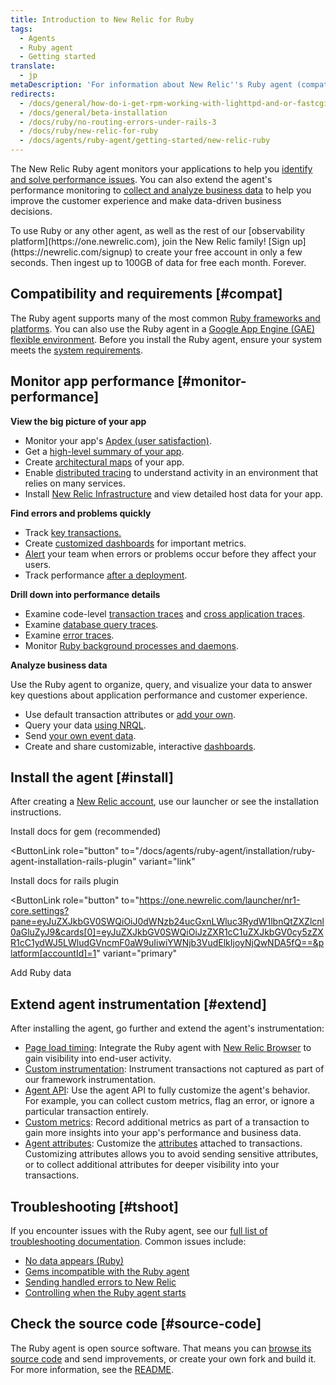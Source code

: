 ```yaml
---
title: Introduction to New Relic for Ruby
tags:
  - Agents
  - Ruby agent
  - Getting started
translate:
  - jp
metaDescription: 'For information about New Relic''s Ruby agent (compatibility requirements, installation, configuration, troubleshooting), start here.'
redirects:
  - /docs/general/how-do-i-get-rpm-working-with-lighttpd-and-or-fastcgi
  - /docs/general/beta-installation
  - /docs/ruby/no-routing-errors-under-rails-3
  - /docs/ruby/new-relic-for-ruby
  - /docs/agents/ruby-agent/getting-started/new-relic-ruby
---
```


The New Relic Ruby agent monitors your applications to help you [identify and solve performance issues](#monitor-performance). You can also extend the agent's performance monitoring to [collect and analyze business data](#business-data) to help you improve the customer experience and make data-driven business decisions.

<Callout variant="tip">
  To use Ruby or any other agent, as well as the rest of our [observability platform](https://one.newrelic.com), join the New Relic family! [Sign up](https://newrelic.com/signup) to create your free account in only a few seconds. Then ingest up to 100GB of data for free each month. Forever.
</Callout>

## Compatibility and requirements [#compat]

The Ruby agent supports many of the most common [Ruby frameworks and platforms](/docs/agents/ruby-agent/getting-started/supported-frameworks). You can also use the Ruby agent in a [Google App Engine (GAE) flexible environment](/docs/agents/ruby-agent/installation/install-new-relic-ruby-agent-gae-flexible-environment). Before you install the Ruby agent, ensure your system meets the [system requirements](/docs/agents/ruby-agent/getting-started/ruby-agent-requirements-supported-frameworks/).

## Monitor app performance [#monitor-performance]

**View the big picture of your app**

* Monitor your app's [Apdex (user satisfaction)](/docs/apm/new-relic-apm/apdex/apdex-measuring-user-satisfaction).
* Get a [high-level summary of your app](/docs/apm/applications-menu/monitoring/apm-overview-page).
* Create [architectural maps](/docs/data-analysis/user-interface-functions/view-your-data/service-maps-visualize-monitor-apps-entire-architecture) of your app.
* Enable [distributed tracing](/docs/apm/distributed-tracing/getting-started/introduction-distributed-tracing) to understand activity in an environment that relies on many services.
* Install [New Relic Infrastructure](/docs/infrastructure) and view detailed host data for your app.

**Find errors and problems quickly**

* Track [key transactions.](/docs/apm/transactions/key-transactions/key-transactions-tracking-important-transactions-or-events)
* Create [customized dashboards](/docs/insights/use-insights-ui/advanced-ui-tasks/add-edit-copy-insights-dashboards) for important metrics.
* [Alert](/docs/alerts/alert-policies/understanding-alert-policies/alerting-new-relic) your team when errors or problems occur before they affect your users.
* Track performance [after a deployment](/docs/agents/ruby-agent/features/recording-deployments-ruby-agent).

**Drill down into performance details**

* Examine code-level [transaction traces](/docs/apm/transactions/transaction-traces/transaction-traces) and [cross application traces](/docs/agents/ruby-agent/features/cross-application-tracing-ruby).
* Examine [database query traces](/docs/apm/transactions/transaction-traces/sql-statements).
* Examine [error traces](/docs/apm/applications-menu/events/viewing-apm-errors-error-traces).
* Monitor [Ruby background processes and daemons](/docs/agents/ruby-agent/background-jobs/monitoring-ruby-background-processes-daemons).

**Analyze business data**

Use the Ruby agent to organize, query, and visualize your data to answer key questions about application performance and customer experience.

* Use default transaction attributes or [add your own](/docs/using-new-relic/data/customize-data/collect-custom-attributes).
* Query your data [using NRQL](/docs/query-your-data/nrql-new-relic-query-language/get-started/introduction-nrql-new-relics-query-language).
* Send [your own event data](/docs/apm/new-relic-apm/getting-started/introduction-apm).
* Create and share customizable, interactive [dashboards](/docs/query-your-data/explore-query-data/dashboards/introduction-new-relic-one-dashboards).

## Install the agent [#install]

After creating a [New Relic account](/docs/subscriptions/creating-your-new-relic-account), use our launcher or see the installation instructions.

<ButtonGroup>
<ButtonLink
  role="button"
  to="/docs/agents/ruby-agent/installation/install-new-relic-ruby-agent"
  variant="link"
>
  Install docs for gem (recommended)
</ButtonLink>

<ButtonLink
  role="button"
  to="/docs/agents/ruby-agent/installation/ruby-agent-installation-rails-plugin"
  variant="link"
>
  Install docs for rails plugin
</ButtonLink>

<ButtonLink
  role="button"
  to="https://one.newrelic.com/launcher/nr1-core.settings?pane=eyJuZXJkbGV0SWQiOiJ0dWNzb24ucGxnLWluc3RydW1lbnQtZXZlcnl0aGluZyJ9&cards[0]=eyJuZXJkbGV0SWQiOiJzZXR1cC1uZXJkbGV0cy5zZXR1cC1ydWJ5LWludGVncmF0aW9uIiwiYWNjb3VudElkIjoyNjQwNDA5fQ==&platform[accountId]=1"
  variant="primary"
>
  Add Ruby data
</ButtonLink>
</ButtonGroup>

## Extend agent instrumentation [#extend]

After installing the agent, go further and extend the agent's instrumentation:

* [Page load timing](/docs/agents/ruby-agent/features/page-load-timing-ruby): Integrate the Ruby agent with [New Relic Browser](/docs/browser/new-relic-browser/getting-started/new-relic-browser) to gain visibility into end-user activity.
* [Custom instrumentation](/docs/agents/ruby-agent/features/ruby-custom-instrumentation): Instrument transactions not captured as part of our framework instrumentation.
* [Agent API](/docs/agents/ruby-agent/customization/ruby-agent-api-guide): Use the agent API to fully customize the agent's behavior. For example, you can collect custom metrics, flag an error, or ignore a particular transaction entirely.
* [Custom metrics](/docs/agents/ruby-agent/features/ruby-custom-metrics): Record additional metrics as part of a transaction to gain more insights into your app's performance and business data.
* [Agent attributes](/docs/agents/ruby-agent/attributes/ruby-agent-attributes): Customize the [attributes](/docs/agents/manage-apm-agents/agent-metrics/agent-attributes) attached to transactions. Customizing attributes allows you to avoid sending sensitive attributes, or to collect additional attributes for deeper visibility into your transactions.

## Troubleshooting [#tshoot]

If you encounter issues with the Ruby agent, see our [full list of troubleshooting documentation](/docs/agents/ruby-agent/troubleshooting). Common issues include:

* [No data appears (Ruby)](/docs/agents/ruby-agent/troubleshooting/no-data-appears-ruby)
* [Gems incompatible with the Ruby agent](/docs/agents/ruby-agent/troubleshooting/incompatible-gems)
* [Sending handled errors to New Relic](/docs/agents/ruby-agent/troubleshooting/sending-new-relic-handled-errors)
* [Controlling when the Ruby agent starts](/docs/agents/ruby-agent/troubleshooting/controlling-when-ruby-agent-starts)

## Check the source code [#source-code]

The Ruby agent is open source software. That means you can [browse its source code](https://github.com/newrelic/newrelic-ruby-agent "Link opens in a new window.") and send improvements, or create your own fork and build it. For more information, see the [README](https://github.com/newrelic/newrelic-ruby-agent/blob/main/README.md "Link opens in a new window.").
